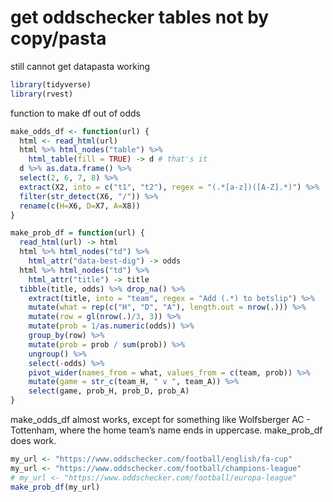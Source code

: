 # get oddschecker tables not by copy/pasta

still cannot get datapasta working

```r
library(tidyverse)
library(rvest)
```

function to make df out of odds

```r
make_odds_df <- function(url) {
  html <- read_html(url)
  html %>% html_nodes("table") %>% 
    html_table(fill = TRUE) -> d # that's it
  d %>% as.data.frame() %>% 
  select(2, 6, 7, 8) %>% 
  extract(X2, into = c("t1", "t2"), regex = "(.*[a-z])([A-Z].*)") %>% 
  filter(str_detect(X6, "/")) %>% 
  rename(c(H=X6, D=X7, A=X8))
}
```

```r
make_prob_df = function(url) {
  read_html(url) -> html
  html %>% html_nodes("td") %>% 
    html_attr("data-best-dig") -> odds
  html %>% html_nodes("td") %>% 
    html_attr("title") -> title
  tibble(title, odds) %>% drop_na() %>% 
    extract(title, into = "team", regex = "Add (.*) to betslip") %>% 
    mutate(what = rep(c("H", "D", "A"), length.out = nrow(.))) %>% 
    mutate(row = gl(nrow(.)/3, 3)) %>% 
    mutate(prob = 1/as.numeric(odds)) %>% 
    group_by(row) %>% 
    mutate(prob = prob / sum(prob)) %>%
    ungroup() %>% 
    select(-odds) %>% 
    pivot_wider(names_from = what, values_from = c(team, prob)) %>% 
    mutate(game = str_c(team_H, " v ", team_A)) %>% 
    select(game, prob_H, prob_D, prob_A)
}

```



make_odds_df almost works, except for something like Wolfsberger AC - Tottenham, where the home team's name ends in uppercase.
make_prob_df does work.

```r
my_url <- "https://www.oddschecker.com/football/english/fa-cup"
my_url <- "https://www.oddschecker.com/football/champions-league"
# my_url <- "https://www.oddschecker.com/football/europa-league"
make_prob_df(my_url)
```

